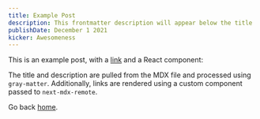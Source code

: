 ```yaml
---
title: Example Post
description: This frontmatter description will appear below the title
publishDate: December 1 2021
kicker: Awesomeness
---
```


This is an example post, with a [link](https://nextjs.org) and a React component:

The title and description are pulled from the MDX file and processed using `gray-matter`. Additionally, links are rendered using a custom component passed to `next-mdx-remote`.

Go back [home](/).
